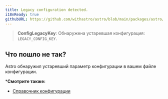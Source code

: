 ```yaml
---
title: Legacy configuration detected.
i18nReady: true
githubURL: https://github.com/withastro/astro/blob/main/packages/astro/src/core/errors/errors-data.ts
---
```


> **ConfigLegacyKey**: Обнаружена устаревшая конфигурация: `LEGACY_CONFIG_KEY`.

## Что пошло не так?

Astro обнаружил устаревший параметр конфигурации в вашем файле конфигурации.

***Смотрите также:**

-  [Справочник конфигурации](/ru/reference/configuration-reference/)